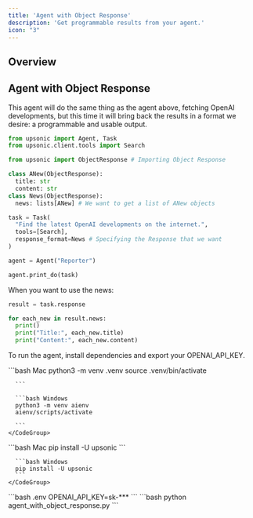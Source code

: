 ```yaml
---
title: 'Agent with Object Response'
description: 'Get programmable results from your agent.'
icon: "3"
---
```


## Overview


## Agent with Object Response

This agent will do the same thing as the agent above, fetching OpenAI developments, but this time it will bring back the results in a format we desire: a programmable and usable output.

```python agent_with_object_response.py
from upsonic import Agent, Task
from upsonic.client.tools import Search

from upsonic import ObjectResponse # Importing Object Response

class ANew(ObjectResponse):
  title: str
  content: str
class News(ObjectResponse):
  news: lists[ANew] # We want to get a list of ANew objects

task = Task(
  "Find the latest OpenAI developments on the internet.", 
  tools=[Search],
  response_format=News # Specifying the Response that we want
)

agent = Agent("Reporter")

agent.print_do(task)

```

When you want to use the news:

```python agent_with_object_response.py
result = task.response

for each_new in result.news:
  print()
  print("Title:", each_new.title)
  print("Content:", each_new.content)

```


To run the agent, install dependencies and export your OPENAI\_API\_KEY.

<Steps>
  <Step title="Setup your virtual environment">
    <CodeGroup>
      ```bash Mac
      python3 -m venv .venv
      source .venv/bin/activate

      ```

      ```bash Windows
      python3 -m venv aienv
      aienv/scripts/activate

      ```
    </CodeGroup>
  </Step>

  <Step title="Install dependencies">
    <CodeGroup>
      ```bash Mac
      pip install -U upsonic
      ```

      ```bash Windows
      pip install -U upsonic
      ```
    </CodeGroup>

  </Step>

  <Step title="Put your OpenAI key">
    <CodeGroup>
      ```bash .env
      OPENAI_API_KEY=sk-***
      ```
    </CodeGroup>
  </Step>

  <Step title="Run the agent to do the task">
    ```bash
    python agent_with_object_response.py
    ```
  </Step>
</Steps>